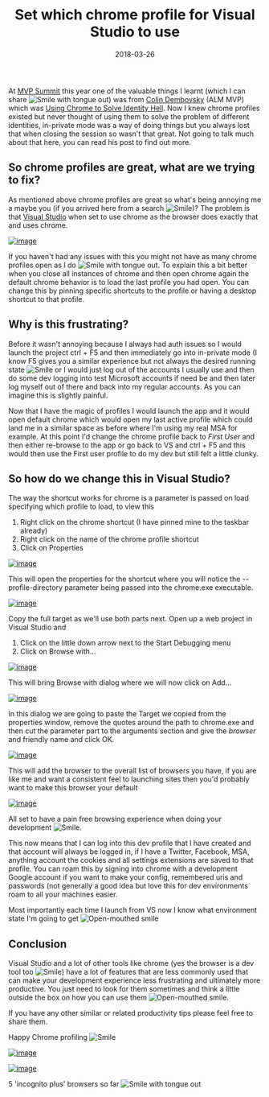 ﻿---
title: 'Set which chrome profile for Visual Studio to use'
date: 2018-03-26
tags: ['Visual Studio', 'Productivity', 'Chrome']
draft: false
summary: 'At MVP Summit this year one of the valuable things I learnt (which I can share ) was from Colin Dembovsky (ALM MVP) which was Using Chrome to Solve Identity Hell. Now I knew chrome profiles existed but never thought of using them to solve the problem of different identities, in-private mode was a way of doing things but you always lost that when closing the session so wasn''t that great. Not going to talk much about that here, you can read his post to find out more.'
---


At [MVP Summit](https://mvp.microsoft.com/summit) this year one of the valuable things I learnt (which I can share ![Smile with tongue out](https://gordonbeeming.com/images/emoticons/smile-with-tongue-out.svg)) was from [Colin Dembovsky](http://www.colinsalmcorner.com/) (ALM MVP) which was [Using Chrome to Solve Identity Hell](http://www.colinsalmcorner.com/post/using-chrome-to-solve-identity-hell). Now I knew chrome profiles existed but never thought of using them to solve the problem of different identities, in-private mode was a way of doing things but you always lost that when closing the session so wasn't that great. Not going to talk much about that here, you can read his post to find out more.

## So chrome profiles are great, what are we trying to fix?

As mentioned above chrome profiles are great so what's being annoying me a maybe you (if you arrived here from a search ![Smile](https://gordonbeeming.com/images/emoticons/smile.svg))? The problem is that [Visual Studio](https://www.visualstudio.com/vs/) when set to use chrome as the browser does exactly that and uses chrome. 

[![image](https://gordonbeeming.com/blog/binaries/stream/image-jpg/image/1000/0/ac3499f81db551fb61da4f081829418ab7007fad/ac3499f81db551fb61da4f081829418ab7007fad.png "image")](https://gordonbeeming.com/blog/binaries/stream/image-jpg/image/1000/0/7eb0dfd7082127a6c456d2981bbda603aea2763b/7eb0dfd7082127a6c456d2981bbda603aea2763b.png)

If you haven't had any issues with this you might not have as many chrome profiles open as I do ![Smile with tongue out](https://gordonbeeming.com/images/emoticons/smile-with-tongue-out.svg). To explain this a bit better when you close all instances of chrome and then open chrome again the default chrome behavior is to load the last profile you had open. You can change this by pinning specific shortcuts to the profile or having a desktop shortcut to that profile.

## Why is this frustrating?

Before it wasn't annoying because I always had auth issues so I would launch the project ctrl + F5 and then immediately go into in-private mode (I know F5 gives you a similar experience but not always the desired running state ![Smile](https://gordonbeeming.com/images/emoticons/smile.svg) or I would just log out of the accounts I usually use and then do some dev logging into test Microsoft accounts if need be and then later log myself out of there and back into my regular accounts. As you can imagine this is slightly painful.

Now that I have the magic of profiles I would launch the app and it would open default chrome which would open my last active profile which could land me in a similar space as before where I'm using my real MSA for example. At this point I'd change the chrome profile back to *First User* and then either re-browse to the app or go back to VS and ctrl + F5 and this would then use the First user profile to do my dev but still felt a little clunky.

## So how do we change this in Visual Studio?

The way the shortcut works for chrome is a parameter is passed on load specifying which profile to load, to view this

1. Right click on the chrome shortcut (I have pinned mine to the taskbar already)
2. Right click on the name of the chrome profile shortcut
3. Click on Properties

[![image](https://gordonbeeming.com/blog/binaries/stream/image-jpg/image/1000/0/59eeb29b0fda0c3255875839c1b0b97e4b024c68/59eeb29b0fda0c3255875839c1b0b97e4b024c68.png "image")](https://gordonbeeming.com/blog/binaries/stream/image-jpg/image/1000/0/aa8cbf29f1ec15676d6c9de4340220c5a077e9f0/aa8cbf29f1ec15676d6c9de4340220c5a077e9f0.png)

This will open the properties for the shortcut where you will notice the --profile-directory parameter being passed into the chrome.exe executable. 

[![image](https://gordonbeeming.com/blog/binaries/stream/image-jpg/image/1000/0/803f59fef8e1515b91a18dfa5736d7d3d86a21f1/803f59fef8e1515b91a18dfa5736d7d3d86a21f1.png "image")](https://gordonbeeming.com/blog/binaries/stream/image-jpg/image/1000/0/f2474a9e794fa20a30d52d330282820041b91416/f2474a9e794fa20a30d52d330282820041b91416.png)

Copy the full target as we'll use both parts next. Open up a web project in Visual Studio and 

1. Click on the little down arrow next to the Start Debugging menu
2. Click on Browse with...

[![image](https://gordonbeeming.com/blog/binaries/stream/image-jpg/image/1000/0/fe090ab4ac0a08efb5fafdad2684673466e981ac/fe090ab4ac0a08efb5fafdad2684673466e981ac.png "image")](https://gordonbeeming.com/blog/binaries/stream/image-jpg/image/1000/0/aed57b4538f25559ab983f111b6ab98efbc2e38a/aed57b4538f25559ab983f111b6ab98efbc2e38a.png)

This will bring Browse with dialog where we will now click on Add...

[![image](https://gordonbeeming.com/blog/binaries/stream/image-jpg/image/1000/0/7dc64e696efc36f2d29d41090a61ac4ea473fc83/7dc64e696efc36f2d29d41090a61ac4ea473fc83.png "image")](https://gordonbeeming.com/blog/binaries/stream/image-jpg/image/1000/0/81a3d2e2a41cf2bed610027cc99f326f0f5956ba/81a3d2e2a41cf2bed610027cc99f326f0f5956ba.png)

In this dialog we are going to paste the Target we copied from the properties window, remove the quotes around the path to chrome.exe and then cut the parameter part to the arguments section and give the *browser* and friendly name and click OK.

[![image](https://gordonbeeming.com/blog/binaries/stream/image-jpg/image/1000/0/1364142de3ec20286f12bf059f027d37faf63daa/1364142de3ec20286f12bf059f027d37faf63daa.png "image")](https://gordonbeeming.com/blog/binaries/stream/image-jpg/image/1000/0/c08dbe9234e3f4adf1ddfdac3fb7259667f02c50/c08dbe9234e3f4adf1ddfdac3fb7259667f02c50.png)

This will add the browser to the overall list of browsers you have, if you are like me and want a consistent feel to launching sites then you'd probably want to make this browser your default

[![image](https://gordonbeeming.com/blog/binaries/stream/image-jpg/image/1000/0/de8f2afdf0141068f0c636f67f8f3640e8f3f0a1/de8f2afdf0141068f0c636f67f8f3640e8f3f0a1.png "image")](https://gordonbeeming.com/blog/binaries/stream/image-jpg/image/1000/0/53f169e14520c75d20a239269427fa520a2272f1/53f169e14520c75d20a239269427fa520a2272f1.png)

All set to have a pain free browsing experience when doing your development ![Smile](https://gordonbeeming.com/images/emoticons/smile.svg).

This now means that I can log into this dev profile that I have created and that account will always be logged in, if I have a Twitter, Facebook, MSA, anything account the cookies and all settings extensions are saved to that profile. You can roam this by signing into chrome with a development Google account if you want to make your config, remembered uris and passwords (not generally a good idea but love this for dev environments roam to all your machines easier. 

Most importantly each time I launch from VS now I know what environment state I'm going to get ![Open-mouthed smile](https://gordonbeeming.com/images/emoticons/open-mouthed-smile.svg)

## Conclusion

Visual Studio and a lot of other tools like chrome (yes the browser is a dev tool too ![Smile](https://gordonbeeming.com/images/emoticons/smile.svg)) have a lot of features that are less commonly used that can make your development experience less frustrating and ultimately more productive. You just need to look for them sometimes and think a little outside the box on how you can use them ![Open-mouthed smile](https://gordonbeeming.com/images/emoticons/open-mouthed-smile.svg).

If you have any other similar or related productivity tips please feel free to share them.

Happy Chrome profiling ![Smile](https://gordonbeeming.com/images/emoticons/smile.svg)

[![image](https://gordonbeeming.com/blog/binaries/stream/image-jpg/image/1000/0/f0742f44600711ffd5fda8095d041184ac8c18f0/f0742f44600711ffd5fda8095d041184ac8c18f0.png "image")](https://gordonbeeming.com/blog/binaries/stream/image-jpg/image/1000/0/5fa8909dbdae4f61c263661a47e61f182b22c4e6/5fa8909dbdae4f61c263661a47e61f182b22c4e6.png)

[![image](https://gordonbeeming.com/blog/binaries/stream/image-jpg/image/1000/0/8976b13a66663d0d9d4eb4ff9890117945161807/8976b13a66663d0d9d4eb4ff9890117945161807.png "image")](https://gordonbeeming.com/blog/binaries/stream/image-jpg/image/1000/0/62255578a4609c2ce8fc215ec6170c4d51aaa83a/62255578a4609c2ce8fc215ec6170c4d51aaa83a.png)

5 'incognito plus' browsers so far ![Smile with tongue out](https://gordonbeeming.com/images/emoticons/smile-with-tongue-out.svg)

